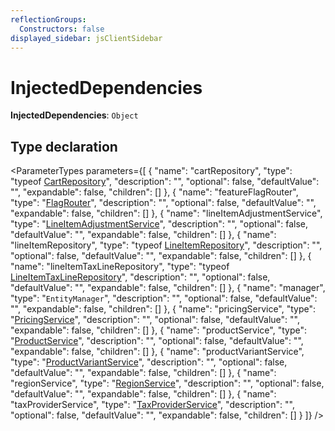 ```yaml
---
reflectionGroups:
  Constructors: false
displayed_sidebar: jsClientSidebar
---
```



# InjectedDependencies

 **InjectedDependencies**: `Object`

## Type declaration

<ParameterTypes parameters={[
  {
    "name": "cartRepository",
    "type": "typeof [CartRepository](../../js_client/modules/js_client.internal.mdx#cartrepository)",
    "description": "",
    "optional": false,
    "defaultValue": "",
    "expandable": false,
    "children": []
  },
  {
    "name": "featureFlagRouter",
    "type": "[FlagRouter](../classes/js_client.internal.FlagRouter.mdx)",
    "description": "",
    "optional": false,
    "defaultValue": "",
    "expandable": false,
    "children": []
  },
  {
    "name": "lineItemAdjustmentService",
    "type": "[LineItemAdjustmentService](../classes/js_client.internal.internal.LineItemAdjustmentService.mdx)",
    "description": "",
    "optional": false,
    "defaultValue": "",
    "expandable": false,
    "children": []
  },
  {
    "name": "lineItemRepository",
    "type": "typeof [LineItemRepository](../../js_client/modules/js_client.internal.mdx#lineitemrepository)",
    "description": "",
    "optional": false,
    "defaultValue": "",
    "expandable": false,
    "children": []
  },
  {
    "name": "lineItemTaxLineRepository",
    "type": "typeof [LineItemTaxLineRepository](../../js_client/modules/js_client.internal.mdx#lineitemtaxlinerepository)",
    "description": "",
    "optional": false,
    "defaultValue": "",
    "expandable": false,
    "children": []
  },
  {
    "name": "manager",
    "type": "`EntityManager`",
    "description": "",
    "optional": false,
    "defaultValue": "",
    "expandable": false,
    "children": []
  },
  {
    "name": "pricingService",
    "type": "[PricingService](../classes/js_client.internal.internal.PricingService.mdx)",
    "description": "",
    "optional": false,
    "defaultValue": "",
    "expandable": false,
    "children": []
  },
  {
    "name": "productService",
    "type": "[ProductService](../classes/js_client.internal.internal.ProductService.mdx)",
    "description": "",
    "optional": false,
    "defaultValue": "",
    "expandable": false,
    "children": []
  },
  {
    "name": "productVariantService",
    "type": "[ProductVariantService](../classes/js_client.internal.internal.ProductVariantService.mdx)",
    "description": "",
    "optional": false,
    "defaultValue": "",
    "expandable": false,
    "children": []
  },
  {
    "name": "regionService",
    "type": "[RegionService](../classes/js_client.internal.internal.RegionService.mdx)",
    "description": "",
    "optional": false,
    "defaultValue": "",
    "expandable": false,
    "children": []
  },
  {
    "name": "taxProviderService",
    "type": "[TaxProviderService](../classes/js_client.internal.internal.TaxProviderService.mdx)",
    "description": "",
    "optional": false,
    "defaultValue": "",
    "expandable": false,
    "children": []
  }
]} />
